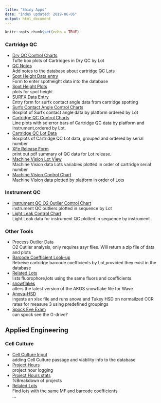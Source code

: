 ```yaml
---
title: "Shiny Apps"
date: "index updated: 2019-06-06"
output: html_document
---
```


```r
knitr::opts_chunk$set(echo = TRUE)
```



### Cartridge QC
+ [Dry QC Control Charts](/jarsenault/DRYQC)  
Tufte box plots of Cartridges in Dry QC by Lot  
+ [QC Notes](/jarsenault/QCNOTES)  
Add notes to the database about cartridge QC Lots  
+ [Spot Height Data entry](/jarsenault/SpotHeight)  
Form to enter spotheight data into the database  
+ [Spot Height Plots](/jarsenault/spot_height_plot)  
plots for spot height  
+ [SURFX Data Entry](/jarsenault/SURFXentry)  
Entry form for surfx contact angle data from cartridge spotting  
+ [Surfx Contact Angle Control Charts](/jarsenault/SurfxContactAngle)  
Boxplot of Surfx contact angle data by platform ordered by Lot  
+ [Cartridge QC Control Charts](/jarsenault/XFeCC)  
Line plots with sd error bars of Cartridge QC data by platform and Instrument,ordered by Lot.  
+ [Cartridge QC Lot Data](/jarsenault/XFeCCLot)  
Boxplots of Cartridge QC Lot data, grouped and ordered by serial number  
+ [XFe Release Form](/jarsenault/XFeRelease)  
print out pdf summary of QC data for Lot release.  
+ [Machine Vision Lot View](/jarsenault/MVData)  
Machine Vision data Lots variables plotted in order of cartridge serial number  
+ [Machine Vision Control Chart](/jarsenault/MVplatformview)  
Machine Vision data plotted by platform in order of Lots  


### Instrument QC  
+ [Instrument QC O2 Outlier Control Chart](/jarsenault/InstQCOL)  
instrument QC outliers plotted in sequence by Lot  
+ [Light Leak Control Chart](/jarsenault/lightLeakApp)  
Light Leak data for instrument QC plotted in sequence by instrument  

### Other Tools

+ [Process Outlier Data](/jarsenault/Outliers)  
O2 Outlier analysis, only requires asyr files. Will return a zip file of data and plots  
+ [Barcode Coefficient Look-up](/jarsenault/GetBarcodeCoefs)  
Retreive cartridge barcode coefficients by Lot,provided they exist in the database  
+ [Related Lots](/jarsenault/related_lots)  
lists fluorophore,lots using the same fluors and coefficients  
+ [snowflakes](/jarsenault/snowflakes)  
alters the latest version of the AKOS snowflake file for Wave  
+ [Anova-HSD](/jarsenault/anovaHSD)  
ingests an xlsx file and runs anova and Tukey HSD on normailzed OCR rates for measure 3 using predefined groupings  
+ [Spock Eye Exam](/jarsenault/eye_exam)  
can spock see the G-drive?  
  
## Applied Engineering  
### Cell Culture  
+ [Cell Culture Input](/jarsenault/cellcultureinput)  
adding Cell Culture passage and viability info to the database  
+ [Project Hours](/jarsenault/weekly_ae)  
project hour logging  
+ [Project Hours stats](jarsenault/project_hour_stats)  
%Breakdown of projects  
+ [Related Lots](jarsenault/related_lots)   
Find lots with the same MF and barcode coefficients  
...
